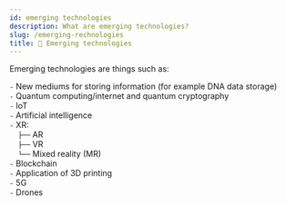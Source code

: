 ```yaml
---
id: emerging technologies
description: What are emerging technologies?
slug: /emerging-rechnologies
title: 🎍 Emerging technologies
---
```


Emerging technologies are things such as: <br />

`-` New mediums for storing information (for example DNA data storage) <br />
`-` Quantum computing/internet and quantum cryptography <br />
`-` IoT <br />
`-` Artificial intelligence <br />
`-` XR: <br />
`ㅤ` `├──` AR <br />
`ㅤ` `├──` VR <br />
`ㅤ` `└──` Mixed reality (MR) <br />
`-` Blockchain <br />
`-` Application of 3D printing <br />
`-` 5G <br />
`-` Drones <br />